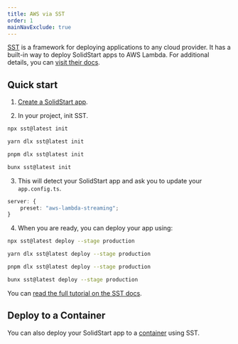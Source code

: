 ```yaml
---
title: AWS via SST
order: 1
mainNavExclude: true
---
```


[SST](https://sst.dev/) is a framework for deploying applications to any cloud provider. It has a built-in way to deploy SolidStart apps to AWS Lambda. For additional details, you can [visit their docs](https://sst.dev/docs/).

## Quick start

1. [Create a SolidStart app](/solid-start/getting-started).

2. In your project, init SST.

<TabsCodeBlocks>
<div id="npm">

```bash frame="none"
npx sst@latest init
```

</div>
<div id="yarn">

```bash frame="none"
yarn dlx sst@latest init
```

</div>
<div id="pnpm">

```bash frame="none"
pnpm dlx sst@latest init
```

</div>
<div id="bun">

```bash frame="none"
bunx sst@latest init
```

</div>
</TabsCodeBlocks>

3. This will detect your SolidStart app and ask you to update your `app.config.ts`.

```ts title="app.config.ts"
server: {
	preset: "aws-lambda-streaming";
}
```

4. When you are ready, you can deploy your app using:

<TabsCodeBlocks>
<div id="npm">

```bash frame="none"
npx sst@latest deploy --stage production
```

</div>
<div id="yarn">

```bash frame="none"
yarn dlx sst@latest deploy --stage production
```

</div>
<div id="pnpm">

```bash frame="none"
pnpm dlx sst@latest deploy --stage production
```

</div>
<div id="bun">

```bash frame="none"
bunx sst@latest deploy --stage production
```

</div>
</TabsCodeBlocks>

You can [read the full tutorial on the SST docs](https://sst.dev/docs/start/aws/solid).

## Deploy to a Container

You can also deploy your SolidStart app to a [container](https://sst.dev/docs/start/aws/solid#containers) using SST.

